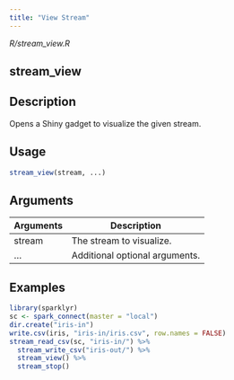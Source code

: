 ```yaml
---
title: "View Stream"
---
```


*R/stream_view.R*

## stream_view

## Description
Opens a Shiny gadget to visualize the given stream. 


## Usage
```r
stream_view(stream, ...) 
```

## Arguments
|Arguments|Description|
|---|---|
| stream | The stream to visualize. |
| ... | Additional optional arguments. |





## Examples
```r
library(sparklyr) 
sc <- spark_connect(master = "local") 
dir.create("iris-in") 
write.csv(iris, "iris-in/iris.csv", row.names = FALSE) 
stream_read_csv(sc, "iris-in/") %>% 
  stream_write_csv("iris-out/") %>% 
  stream_view() %>% 
  stream_stop() 
```


